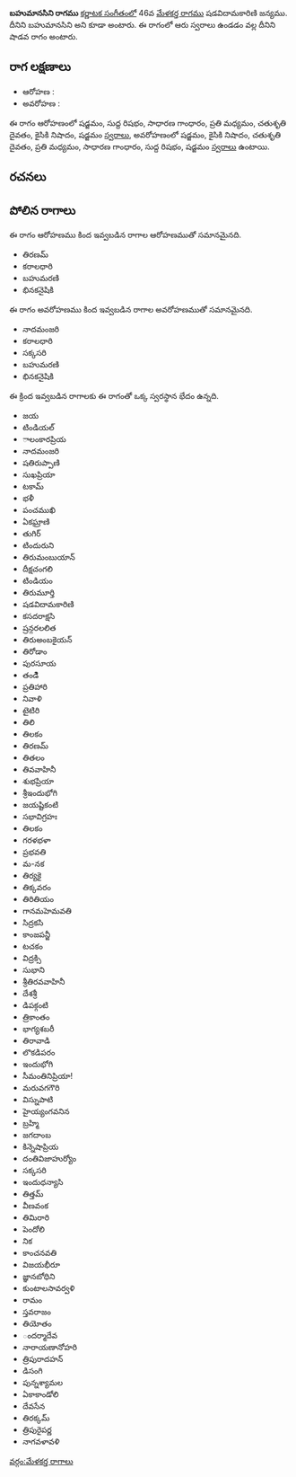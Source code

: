 {{Infobox ragam
	| name          	= బహుమానసిని
	| synonym	    	= బహుమానసిని
	| mela          	= 
	| chakra        	= 
	| janaka        	= 
	| type          	= శాడవ
	| arohanam      	= {{svaraC|S|R1|G2|M2|D2|N2|S'}} 
	| avarohanam    	= {{svaraC|S'|N2|D2|M2|G2|R1|S}}
	| jeeva         	=
	| chhaya        	=
	| nyasa         	=
	| vishesha      	= 
	| equivalent  		= 
}}
{{కర్ణాటక సంగీత రాగాలు}}
'''బహుమానసిని రాగము''' [[కర్ణాటక సంగీతం]]లో 46వ [[మేళకర్త రాగము]] షడవిదామకారిణి జన్యము. దీనిని బహుమానసిని అని కూడా అంటారు. ఈ రాగంలో ఆరు స్వరాలు ఉండడం వల్ల దీనిని షాడవ రాగం అంటారు.


==రాగ లక్షణాలు==


* ఆరోహణ : {{svaraC|S|R1|G2|M2|D2|N2|S'}} 
* అవరోహణ : {{svaraC|S'|N2|D2|M2|G2|R1|S}}

ఈ రాగం ఆరోహణంలో షడ్జమం, సుద్ద రిషభం, సాధారణ గాంధారం, ప్రతి మధ్యమం, చతుశృతి దైవతం, కైసికి నిషాదం, షడ్జమం [[స్వరాలు]], అవరోహణంలో షడ్జమం, కైసికి నిషాదం, చతుశృతి దైవతం, ప్రతి మధ్యమం, సాధారణ గాంధారం, సుద్ద రిషభం, షడ్జమం [[స్వరాలు]] ఉంటాయి.

==రచనలు==



==పోలిన రాగాలు==
ఈ రాగం ఆరోహణము కింద ఇవ్వబడిన రాగాల ఆరోహణముతో సమానమైనది.
* తిరణమ్
* కరాలధారి
* బహుమరణి
* భినకనైషికి

ఈ రాగం అవరోహణము కింద ఇవ్వబడిన రాగాల అవరోహణముతో సమానమైనది.
* నాదమంజరి
* కరాలధారి
* సక్కసరి
* బహుమరణి
* భినకనైషికి

ఈ క్రింద ఇవ్వబడిన రాగాలకు ఈ రాగంతో ఒక్క స్వరస్థాన భేదం ఉన్నది.
* జయ
* టిండియల్
* ాలంకారప్రియ
* నాదమంజరి
* షతిరుప్పాణి
* సుఖప్రియా
* టకామ్
* భళీ
* పంచముఖి
* ఏకఘ్రాణి
* తుగిర్
* టిందురుని
* తిరుమంబుయాన్
* దీక్షచంగలి
* టిండియం
* తిరుమూర్తి
* షడవిదామకారిణి
* కసదరాక్షసి
* ష్రన్గరలలిత
* తిరుఅంబకైయన్
* తిరోడాం
* పురసూయ
* తండిి
* ప్రతిహారి
* నివాళి
* టైటిరి
* తిలి
* తిలకం
* తిరణమ్
* తితలం
* తివవాహినీ
* శుభప్రియా
* శ్రీఇందుభోగి
* జయష్టికంటి
* సభావిగ్రహః
* తిలకం
* గరళభళా
* ప్రభవతి
* మ-నక
* తిర్యకై
* తిక్కవరం
* తిరితియం
* గానమహెమవతి
* సిద్రకసి
* కాంజపన్జీ
* టచకం
* విద్రక్సి
* సుభాని
* శ్రీతిరవవాహినీ
* దేశశ్రీ
* డిపక్గంటి
* త్రికాంతం
* భాగ్యశబరీ
* తిరావాడి
* లొకడిపరం
* ఇందుభోగి
* సీమంతినిప్రియా!
* మరువగగౌరి
* విస్నుపాటి
* హైయ్యంగవనిన
* బ్రహ్మి
* జగదాంబ
* కిన్నెషాప్రియ
* దంతివిజాహుర్యోం
* సక్కసరి
* ఇందుధన్యాసి
* తిత్తమ్
* వీణవంక
* తిమిరారి
* పెందోలి
* నిక
* కాంచనవతి
* విజయభీరూ
* జ్ఞానబోధిని
* కుంటాలసావర్వళి
* రామం
* స్తవరాజం
* తియోతం
* ందర్మాదేవ
* నారాయణానోహరి
* త్రిపురాదహన్
* డిసంగి
* పున్నశ్యామల
* ఏకాకాండోలి
* దేవసేన
* తిరక్కమ్
* త్రిపురైపర్ణ
* నాగవళావళి



[[వర్గం:మేళకర్త రాగాలు]]